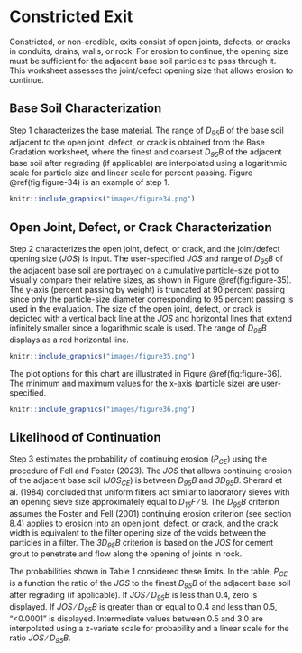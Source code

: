 # Constricted Exit

Constricted, or non-erodible, exits consist of open joints, defects, or cracks in conduits, drains, walls, or rock. For erosion to continue, the opening size must be sufficient for the adjacent base soil particles to pass through it. This worksheet assesses the joint/defect opening size that allows erosion to continue.

## Base Soil Characterization

Step 1 characterizes the base material. The range of *D<sub>95</sub>B* of the base soil adjacent to the open joint, defect, or crack is obtained from the Base Gradation worksheet, where the finest and coarsest *D<sub>95</sub>B* of the adjacent base soil after regrading (if applicable) are interpolated using a logarithmic scale for particle size and linear scale for percent passing. Figure \@ref(fig:figure-34) is an example of step 1.

```r
knitr::include_graphics("images/figure34.png")
```

## Open Joint, Defect, or Crack Characterization

Step 2 characterizes the open joint, defect, or crack, and the joint/defect opening size (*JOS*) is input. The user-specified *JOS* and range of *D<sub>95</sub>B* of the adjacent base soil are portrayed on a cumulative particle-size plot to visually compare their relative sizes, as shown in Figure \@ref(fig:figure-35). The y-axis (percent passing by weight) is truncated at 90 percent passing since only the particle-size diameter corresponding to 95 percent passing is used in the evaluation. The size of the open joint, defect, or crack is depicted with a vertical back line at the *JOS* and horizontal lines that extend infinitely smaller since a logarithmic scale is used. The range of *D<sub>95</sub>B* displays as a red horizontal line.

```r
knitr::include_graphics("images/figure35.png")
```

The plot options for this chart are illustrated in Figure \@ref(fig:figure-36). The minimum and maximum values for the x-axis (particle size) are user-specified.

```r
knitr::include_graphics("images/figure36.png")
```

## Likelihood of Continuation

Step 3 estimates the probability of continuing erosion (*P<sub>CE</sub>*) using the procedure of Fell and Foster (2023). The *JOS* that allows continuing erosion of the adjacent base soil (*JOS<sub>CE</sub>*) is between *D<sub>95</sub>B* and *3D<sub>95</sub>B*. Sherard et al. (1984) concluded that uniform filters act similar to laboratory sieves with an opening sieve size approximately equal to *D<sub>15</sub>F* ∕ 9. The *D<sub>95</sub>B* criterion assumes the Foster and Fell (2001) continuing erosion criterion (see section 8.4) applies to erosion into an open joint, defect, or crack, and the crack width is equivalent to the filter opening size of the voids between the particles in a filter. The *3D<sub>95</sub>B* criterion is based on the *JOS* for cement grout to penetrate and flow along the opening of joints in rock.

The probabilities shown in Table 1 considered these limits. In the table, *P<sub>CE</sub>* is a function the ratio of the *JOS* to the finest *D<sub>95</sub>B* of the adjacent base soil after regrading (if applicable). If *JOS* ∕ *D<sub>95</sub>B* is less than 0.4, zero is displayed. If *JOS* ∕ *D<sub>95</sub>B* is greater than or equal to 0.4 and less than 0.5, “<0.0001” is displayed. Intermediate values between 0.5 and 3.0 are interpolated using a z-variate scale for probability and a linear scale for the ratio *JOS* ∕ *D<sub>95</sub>B*.
